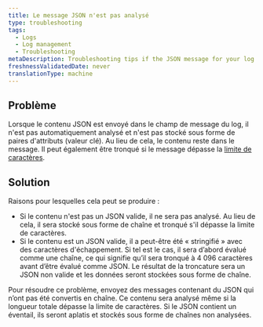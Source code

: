 ```yaml
---
title: Le message JSON n'est pas analysé
type: troubleshooting
tags:
  - Logs
  - Log management
  - Troubleshooting
metaDescription: Troubleshooting tips if the JSON message for your log isn't being parsed in New Relic.
freshnessValidatedDate: never
translationType: machine
---
```


## Problème

Lorsque le contenu JSON est envoyé dans le champ de message du log, il n'est pas automatiquement analysé et n'est pas stocké sous forme de paires d'attributs (valeur clé). Au lieu de cela, le contenu reste dans le message. Il peut également être tronqué si le message dépasse la [limite de caractères](/docs/logs/troubleshooting/log-message-truncated/).

## Solution

Raisons pour lesquelles cela peut se produire :

* Si le contenu n'est pas un JSON valide, il ne sera pas analysé. Au lieu de cela, il sera stocké sous forme de chaîne et tronqué s'il dépasse la limite de caractères.
* Si le contenu est un JSON valide, il a peut-être été « stringifié » avec des caractères d'échappement. Si tel est le cas, il sera d’abord évalué comme une chaîne, ce qui signifie qu’il sera tronqué à 4 096 caractères avant d’être évalué comme JSON. Le résultat de la troncature sera un JSON non valide et les données seront stockées sous forme de chaîne.

Pour résoudre ce problème, envoyez des messages contenant du JSON qui n’ont pas été convertis en chaîne. Ce contenu sera analysé même si la longueur totale dépasse la limite de caractères. Si le JSON contient un éventail, ils seront aplatis et stockés sous forme de chaînes non analysées.